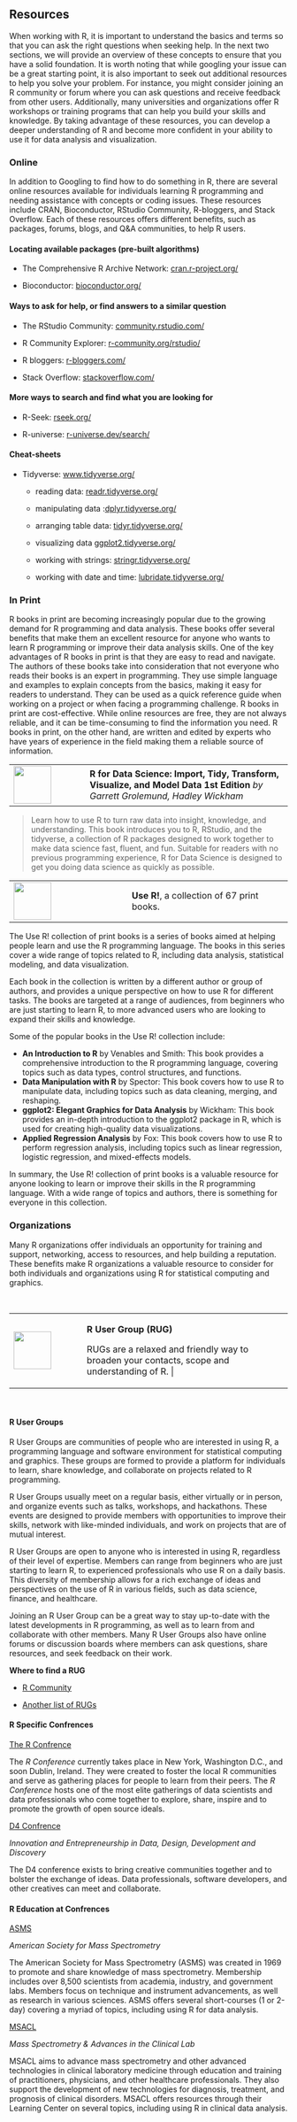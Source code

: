 ## Resources {-}
When working with R, it is important to understand the basics and terms so that you can ask the right questions when seeking help. In the next two sections, we will provide an overview of these concepts to ensure that you have a solid foundation. It is worth noting that while googling your issue can be a great starting point, it is also important to seek out additional resources to help you solve your problem. For instance, you might consider joining an R community or forum where you can ask questions and receive feedback from other users. Additionally, many universities and organizations offer R workshops or training programs that can help you build your skills and knowledge. By taking advantage of these resources, you can develop a deeper understanding of R and become more confident in your ability to use it for data analysis and visualization.


### Online {-}
In addition to Googling to find how to do something in R, there are several online resources available for individuals learning R programming and needing assistance with concepts or coding issues. These resources include CRAN, Bioconductor, RStudio Community, R-bloggers, and Stack Overflow. Each of these resources offers different benefits, such as packages, forums, blogs, and Q&A communities, to help R users.

#### Locating available packages (pre-built algorithms) {-}

 - The Comprehensive R Archive Network: [cran.r-project.org/](https://cran.r-project.org/)
 
 - Bioconductor: [bioconductor.org/](https://bioconductor.org/)


#### Ways to ask for help, or find answers to a similar question {-}

 - The RStudio Community: [community.rstudio.com/](https://community.rstudio.com/)

 - R Community Explorer: [r-community.org/rstudio/](https://r-community.org/rstudio/)

 - R bloggers: [r-bloggers.com/](https://www.r-bloggers.com/)

 - Stack Overflow: [stackoverflow.com/](https://stackoverflow.com/questions/tagged/r)


#### More ways to search and find what you are looking for {-}

 - R-Seek: [rseek.org/](https://rseek.org/)

 - R-universe: [r-universe.dev/search/](https://r-universe.dev/search/)


#### Cheat-sheets {-}

 - Tidyverse: [www.tidyverse.org/](https://www.tidyverse.org/)

    - reading data: [readr.tidyverse.org/](https://readr.tidyverse.org/)

    - manipulating data :[dplyr.tidyverse.org/](https://dplyr.tidyverse.org/)

    - arranging table data: [tidyr.tidyverse.org/](https://tidyr.tidyverse.org/)

    - visualizing data [ggplot2.tidyverse.org/](https://ggplot2.tidyverse.org/)

    - working with strings: [stringr.tidyverse.org/](https://stringr.tidyverse.org/)
 
    - working with date and time: [lubridate.tidyverse.org/](https://lubridate.tidyverse.org/)


### In Print {-}
R books in print are becoming increasingly popular due to the growing demand for R programming and data analysis. These books offer several benefits that make them an excellent resource for anyone who wants to learn R programming or improve their data analysis skills. One of the key advantages of R books in print is that they are easy to read and navigate. The authors of these books take into consideration that not everyone who reads their books is an expert in programming. They use simple language and examples to explain concepts from the basics, making it easy for readers to understand. They can be used as a quick reference guide when working on a project or when facing a programming challenge. R books in print are cost-effective. While online resources are free, they are not always reliable, and it can be time-consuming to find the information you need. R books in print, on the other hand, are written and edited by experts who have years of experience in the field making them a reliable source of information.


+---------------------------------+----------------------------------------------------------------------------------------+
| ![](images/05.png){height="68"} | **R for Data Science: Import, Tidy, Transform, Visualize, and Model Data 1st Edition** |
|                                 | *by Garrett Grolemund, Hadley Wickham*                                                 |
+---------------------------------+----------------------------------------------------------------------------------------+


> Learn how to use R to turn raw data into insight, knowledge, and understanding. 
> This book introduces you to R, RStudio, and the tidyverse, a collection of R 
> packages designed to work together to make data science fast, fluent, and fun. 
> Suitable for readers with no previous programming experience, R for Data 
> Science is designed to get you doing data science as quickly as possible.

+---------------------------------+---------------------------------------------+
| ![](images/05.png){height="68"} | **Use R!**, a collection of 67 print books. |
+---------------------------------+---------------------------------------------+


The Use R! collection of print books is a series of books aimed at helping people learn and use the R programming language. The books in this series cover a wide range of topics related to R, including data analysis, statistical modeling, and data visualization.

Each book in the collection is written by a different author or group of authors, and provides a unique perspective on how to use R for different tasks. The books are targeted at a range of audiences, from beginners who are just starting to learn R, to more advanced users who are looking to expand their skills and knowledge.

Some of the popular books in the Use R! collection include:

- **An Introduction to R** by Venables and Smith: This book provides a comprehensive introduction to the R programming language, covering topics such as data types, control structures, and functions.
- **Data Manipulation with R** by Spector: This book covers how to use R to manipulate data, including topics such as data cleaning, merging, and reshaping.
- **ggplot2: Elegant Graphics for Data Analysis** by Wickham: This book provides an in-depth introduction to the ggplot2 package in R, which is used for creating high-quality data visualizations.
- **Applied Regression Analysis** by Fox: This book covers how to use R to perform regression analysis, including topics such as linear regression, logistic regression, and mixed-effects models.

In summary, the Use R! collection of print books is a valuable resource for anyone looking to learn or improve their skills in the R programming language. With a wide range of topics and authors, there is something for everyone in this collection.


### Organizations {-}
Many R organizations offer individuals an opportunity for training and support, networking, access to resources, and help building a reputation. These benefits make R organizations a valuable resource to consider for both individuals and organizations using R for statistical computing and graphics.

\

+---------------------------------+-----------------------------------------------------------------------------------------------+
| ![](images/01.png){height="68"} | **R User Group (RUG)**                                                                        |
|                                 |                                                                                               |
|                                 | RUGs are a relaxed and friendly way to broaden your contacts, scope and understanding of R. |
+---------------------------------+-----------------------------------------------------------------------------------------------+

\

#### R User Groups {-}
R User Groups are communities of people who are interested in using R, a programming language and software environment for statistical computing and graphics. These groups are formed to provide a platform for individuals to learn, share knowledge, and collaborate on projects related to R programming.

R User Groups usually meet on a regular basis, either virtually or in person, and organize events such as talks, workshops, and hackathons. These events are designed to provide members with opportunities to improve their skills, network with like-minded individuals, and work on projects that are of mutual interest.

R User Groups are open to anyone who is interested in using R, regardless of their level of expertise. Members can range from beginners who are just starting to learn R, to experienced professionals who use R on a daily basis. This diversity of membership allows for a rich exchange of ideas and perspectives on the use of R in various fields, such as data science, finance, and healthcare.

Joining an R User Group can be a great way to stay up-to-date with the latest developments in R programming, as well as to learn from and collaborate with other members. Many R User Groups also have online forums or discussion boards where members can ask questions, share resources, and seek feedback on their work.

**Where to find a RUG**

 - [R Community](https://r-community.org/usergroups/)
 
 - [Another list of RUGs](https://jumpingrivers.github.io/meetingsR/r-user-groups.html)\


#### R Specific Confrences {-}

[The R Confrence](https://rstats.ai/gov)

The *R Conference* currently takes place in New York, Washington D.C., and soon Dublin, Ireland. They were created to foster the local R communities and serve as gathering places for people to learn from their peers. The *R Conference* hosts one of the most elite gatherings of data scientists and data professionals who come together to explore, share, inspire and to promote the growth of open source ideals.


[D4 Confrence](https://d4con.io/)

*Innovation and Entrepreneurship in Data, Design, Development and Discovery*

The D4 conference exists to bring creative communities together and to bolster the exchange of ideas. Data professionals, software developers, and other creatives can meet and collaborate.

#### R Education at Confrences {-}

[ASMS](https://ASMS.org/)

*American Society for Mass Spectrometry*

The American Society for Mass Spectrometry (ASMS) was created in 1969 to promote and share knowledge of mass spectrometry. Membership includes over 8,500 scientists from academia, industry, and government labs. Members focus on technique and instrument advancements, as well as research in various sciences. ASMS offers several short-courses (1 or 2-day) covering a myriad of topics, including using R for data analysis.

[MSACL](https://www.msacl.org/)

*Mass Spectrometry & Advances in the Clinical Lab*

MSACL aims to advance mass spectrometry and other advanced technologies in clinical laboratory medicine through education and training of practitioners, physicians, and other healthcare professionals. They also support the development of new technologies for diagnosis, treatment, and prognosis of clinical disorders. MSACL offers resources through their Learning Center on several topics, including using R in clinical data analysis.

